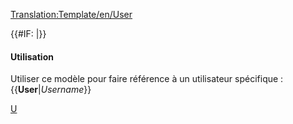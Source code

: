 <noinclude>[[Translation:Template/en/User]]</noinclude><noinclude>

</noinclude>

<includeonly>{{#IF: {{{1|}}} |[[User:{{{1}}}|{{{1}}}]]}}</includeonly><noinclude>

====Utilisation====
Utiliser ce modèle pour faire référence à un utilisateur spécifique :
<nowiki>{{</nowiki>'''User'''|''Username''<nowiki>}}</nowiki>

[[Category:en/Link Templates|U]]</noinclude>